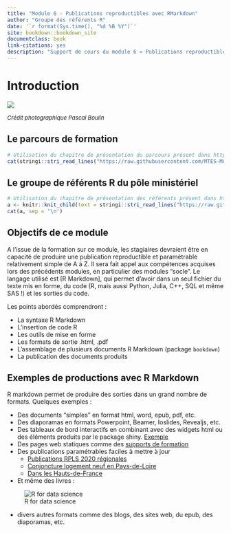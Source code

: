 ```yaml
---
title: "Module 6 - Publications reproductibles avec RMarkdown"
author: "Groupe des référents R"
date: '`r format(Sys.time(), "%d %B %Y")`'
site: bookdown::bookdown_site
documentclass: book
link-citations: yes
description: "Support de cours du module 6 « Publications reproductibles avec RMarkdown » de la valise pédagogique Parcours-r MTES/MCTRCT"
---
```


# Introduction {.unnumbered}

![](assets/img/couleuvre.jpg)

<font size="2"> 
*Crédit photographique Pascal Boulin*
</font> 


## Le parcours de formation

```r
# Utilisation du chapitre de présentation du parcours présent dans https://github.com/MTES-MCT/parcours-r
cat(stringi::stri_read_lines("https://raw.githubusercontent.com/MTES-MCT/parcours-r/master/parties_communes/le_parcours_R.Rmd", encoding = "UTF-8"), sep = "\n")
```


## Le groupe de référents R du pôle ministériel

```r
# Utilisation du chapitre de présentation des référents présent dans https://github.com/MTES-MCT/parcours-r
a <- knitr::knit_child(text = stringi::stri_read_lines("https://raw.githubusercontent.com/MTES-MCT/parcours-r/master/parties_communes/les_referents_R.Rmd", encoding = "UTF-8"), quiet = TRUE)
cat(a, sep = '\n')
```

## Objectifs de ce module {.unnumbered}

A l'issue de la formation sur ce module, les stagiaires devraient être en capacité de produire une publication reproductible et paramétrable relativement simple de A à Z. Il sera fait appel aux compétences acquises lors des précédents modules, en particulier des modules "socle". Le langage utilisé est [R Markdown], qui permet d'avoir dans un seul fichier du texte mis en forme, du code (R, mais aussi Python, Julia, C++, SQL et même SAS !) et les sorties du code.

Les points abordés comprendront :

+ La syntaxe R Markdown
+ L'insertion de code R
+ Les outils de mise en forme
+ Les formats de sortie .html, .pdf
+ L'assemblage de plusieurs documents R Markdown (package `bookdown`)
+ La publication des documents produits

## Exemples de productions avec R Markdown

R markdown permet de produire des sorties dans un grand nombre de formats. Quelques exemples :

+ Des documents "simples" en format html, word, epub, pdf, etc.
+ Des diaporamas en formats Powerpoint, Beamer, Ioslides, Revealjs, etc.
+ Des tableaux de bord interactifs en combinant avec des widgets html ou des éléments produits par le package shiny.
[Exemple](https://beta.rstudioconnect.com/jjallaire/htmlwidgets-highcharter/htmlwidgets-highcharter.html#sales-by-category)
+ Des pages web statiques comme des [supports de formation](https://rawgit.com/MTES-MCT/parcours-r/master/Supports_formations/m2_preparation_donnees/_book/index.html)
+ Des publications paramétrables faciles à mettre à jour  
    - [Publications RPLS 2020 régionales]("https://dreal.statistiques.developpement-durable.gouv.fr/parc_social/2020/")  
    - [Conjoncture logement neuf en Pays-de-Loire](http://www.donnees.pays-de-la-loire.developpement-durable.gouv.fr/publications/ecln/ECLN_Conj_2018T4.html)  
    - [Dans les Hauts-de-France](https://www.hauts-de-france.developpement-durable.gouv.fr/static/logements/sitadel-tableau-de-bord-logements-hauts-de-france.html#cartesfrance)
   
+ Et même des livres : 

![R for data science](assets/img/r4ds.png)

+ divers autres formats comme des blogs, des sites web, du epub, des diaporamas, etc.


